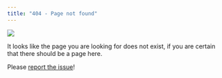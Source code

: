 ```yaml
---
title: "404 - Page not found"
---
```


![](assets/images/cg.png)

It looks like the page you are looking for does not exist,
if you are certain that there should be a page here.

Please [report the issue](https://github.com/ContentiousGatherings/issues/new)!
